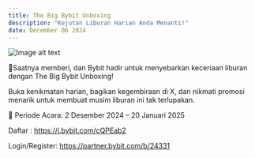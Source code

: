 ```yaml
---
title: The Big Bybit Unboxing
description: "Kejutan Liburan Harian Anda Menanti!"
date: December 06 2024
---
```



![Image alt text](/images/TBBU.jpg "Bybit Unboxing")

🎄Saatnya memberi, dan Bybit hadir untuk menyebarkan keceriaan liburan dengan The Big Bybit Unboxing!

Buka kenikmatan harian, bagikan kegembiraan di X, dan nikmati promosi menarik untuk membuat musim liburan ini tak terlupakan.

📅 Periode Acara: 2 Desember 2024 – 20 Januari 2025

Daftar :
https://i.bybit.com/cQPEab2

Login/Register:
https://partner.bybit.com/b/24331